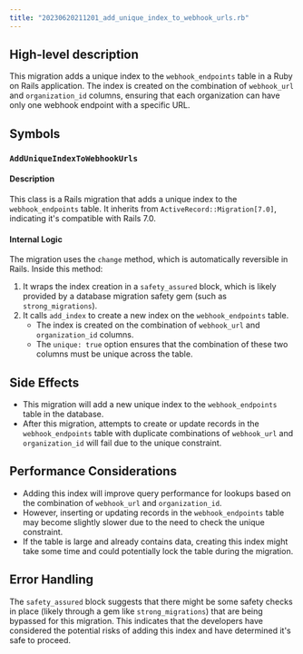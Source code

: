 ```yaml
---
title: "20230620211201_add_unique_index_to_webhook_urls.rb"
---
```


## High-level description
This migration adds a unique index to the `webhook_endpoints` table in a Ruby on Rails application. The index is created on the combination of `webhook_url` and `organization_id` columns, ensuring that each organization can have only one webhook endpoint with a specific URL.

## Symbols

### `AddUniqueIndexToWebhookUrls`
#### Description
This class is a Rails migration that adds a unique index to the `webhook_endpoints` table. It inherits from `ActiveRecord::Migration[7.0]`, indicating it's compatible with Rails 7.0.

#### Internal Logic
The migration uses the `change` method, which is automatically reversible in Rails. Inside this method:

1. It wraps the index creation in a `safety_assured` block, which is likely provided by a database migration safety gem (such as `strong_migrations`).
2. It calls `add_index` to create a new index on the `webhook_endpoints` table.
   - The index is created on the combination of `webhook_url` and `organization_id` columns.
   - The `unique: true` option ensures that the combination of these two columns must be unique across the table.

## Side Effects
- This migration will add a new unique index to the `webhook_endpoints` table in the database.
- After this migration, attempts to create or update records in the `webhook_endpoints` table with duplicate combinations of `webhook_url` and `organization_id` will fail due to the unique constraint.

## Performance Considerations
- Adding this index will improve query performance for lookups based on the combination of `webhook_url` and `organization_id`.
- However, inserting or updating records in the `webhook_endpoints` table may become slightly slower due to the need to check the unique constraint.
- If the table is large and already contains data, creating this index might take some time and could potentially lock the table during the migration.

## Error Handling
The `safety_assured` block suggests that there might be some safety checks in place (likely through a gem like `strong_migrations`) that are being bypassed for this migration. This indicates that the developers have considered the potential risks of adding this index and have determined it's safe to proceed.